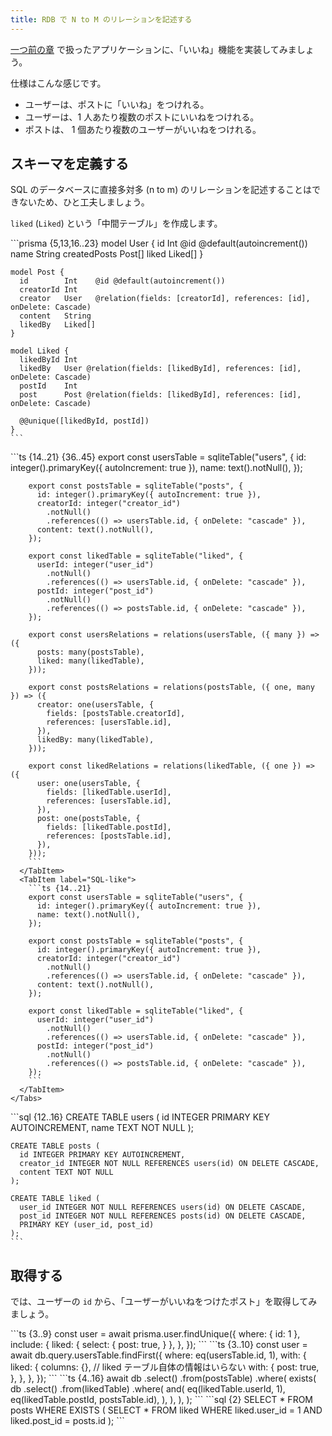 ```yaml
---
title: RDB で N to M のリレーションを記述する
---
```


[一つ前の章](/core/t-1-rdb-n-to-1) で扱ったアプリケーションに、「いいね」機能を実装してみましょう。

仕様はこんな感じです。

- ユーザーは、ポストに「いいね」をつけれる。
- ユーザーは、1 人あたり複数のポストにいいねをつけれる。
- ポストは、 1 個あたり複数のユーザーがいいねをつけれる。

## スキーマを定義する

SQL のデータベースに直接多対多 (n to m) のリレーションを記述することはできないため、ひと工夫しましょう。

`liked` (`Liked`) という「中間テーブル」を作成します。

<Tabs syncKey="orm">
  <TabItem label="Prisma">
    ```prisma {5,13,16..23}
    model User {
      id    Int    @id @default(autoincrement())
      name  String
      createdPosts Post[]
      liked Liked[]
    }

    model Post {
      id        Int    @id @default(autoincrement())
      creatorId Int
      creator   User   @relation(fields: [creatorId], references: [id], onDelete: Cascade)
      content   String
      likedBy   Liked[]
    }

    model Liked {
      likedById Int
      likedBy   User @relation(fields: [likedById], references: [id], onDelete: Cascade)
      postId    Int
      post      Post @relation(fields: [likedById], references: [id], onDelete: Cascade)

      @@unique([likedById, postId])
    }
    ```
  </TabItem>
  <TabItem label="Drizzle">
    <Tabs syncKey="drizzle-kind">
      <TabItem label="Query API">
        ```ts {14..21} {36..45}
        export const usersTable = sqliteTable("users", {
          id: integer().primaryKey({ autoIncrement: true }),
          name: text().notNull(),
        });

        export const postsTable = sqliteTable("posts", {
          id: integer().primaryKey({ autoIncrement: true }),
          creatorId: integer("creator_id")
            .notNull()
            .references(() => usersTable.id, { onDelete: "cascade" }),
          content: text().notNull(),
        });

        export const likedTable = sqliteTable("liked", {
          userId: integer("user_id")
            .notNull()
            .references(() => usersTable.id, { onDelete: "cascade" }),
          postId: integer("post_id")
            .notNull()
            .references(() => postsTable.id, { onDelete: "cascade" }),
        });

        export const usersRelations = relations(usersTable, ({ many }) => ({
          posts: many(postsTable),
          liked: many(likedTable),
        }));

        export const postsRelations = relations(postsTable, ({ one, many }) => ({
          creator: one(usersTable, {
            fields: [postsTable.creatorId],
            references: [usersTable.id],
          }),
          likedBy: many(likedTable),
        }));

        export const likedRelations = relations(likedTable, ({ one }) => ({
          user: one(usersTable, {
            fields: [likedTable.userId],
            references: [usersTable.id],
          }),
          post: one(postsTable, {
            fields: [likedTable.postId],
            references: [postsTable.id],
          }),
        }));
        ```
      </TabItem>
      <TabItem label="SQL-like">
        ```ts {14..21}
        export const usersTable = sqliteTable("users", {
          id: integer().primaryKey({ autoIncrement: true }),
          name: text().notNull(),
        });

        export const postsTable = sqliteTable("posts", {
          id: integer().primaryKey({ autoIncrement: true }),
          creatorId: integer("creator_id")
            .notNull()
            .references(() => usersTable.id, { onDelete: "cascade" }),
          content: text().notNull(),
        });

        export const likedTable = sqliteTable("liked", {
          userId: integer("user_id")
            .notNull()
            .references(() => usersTable.id, { onDelete: "cascade" }),
          postId: integer("post_id")
            .notNull()
            .references(() => postsTable.id, { onDelete: "cascade" }),
        });
        ```
      </TabItem>
    </Tabs>
  </TabItem>
  <TabItem label="SQL">
    ```sql {12..16}
    CREATE TABLE users (
      id INTEGER PRIMARY KEY AUTOINCREMENT,
      name TEXT NOT NULL
    );

    CREATE TABLE posts (
      id INTEGER PRIMARY KEY AUTOINCREMENT,
      creator_id INTEGER NOT NULL REFERENCES users(id) ON DELETE CASCADE,
      content TEXT NOT NULL
    );

    CREATE TABLE liked (
      user_id INTEGER NOT NULL REFERENCES users(id) ON DELETE CASCADE,
      post_id INTEGER NOT NULL REFERENCES posts(id) ON DELETE CASCADE,
      PRIMARY KEY (user_id, post_id)
    );
    ```
  </TabItem>
</Tabs>

## 取得する

では、ユーザーの `id` から、「ユーザーがいいねをつけたポスト」を取得してみましょう。

<Tabs syncKey="orm">
  <TabItem label="Prisma">
    ```ts {3..9}
    const user = await prisma.user.findUnique({
      where: { id: 1 },
      include: {
        liked: {
          select: {
            post: true,
          }
        },
      },
    });
    ```
  </TabItem>
  <TabItem label="Drizzle">
    <Tabs syncKey="drizzle-kind">
      <TabItem label="Query API">
        ```ts {3..10}
        const user = await db.query.usersTable.findFirst({
          where: eq(usersTable.id, 1),
          with: {
            liked: {
              columns: {}, // liked テーブル自体の情報はいらない
              with: {
                post: true,
              },
            },
          },
        });
        ```
      </TabItem>
      <TabItem label="SQL-like">
        ```ts {4..16}
        await db
          .select()
          .from(postsTable)
          .where(
            exists(
              db
                .select()
                .from(likedTable)
                .where(
                  and(
                    eq(likedTable.userId, 1),
                    eq(likedTable.postId, postsTable.id),
                  ),
                ),
            ),
          );
        ```
      </TabItem>
    </Tabs>
  </TabItem>
  <TabItem label="SQL">
    ```sql {2}
    SELECT * FROM posts WHERE EXISTS (
      SELECT * FROM liked WHERE liked.user_id = 1 AND liked.post_id = posts.id
    );
    ```
  </TabItem>
</Tabs>

